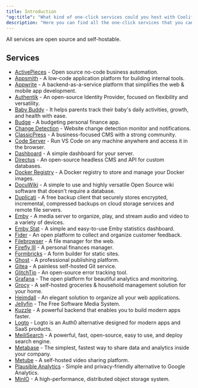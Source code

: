 ```yaml
---
title: Introduction
"og:title": "What kind of one-click services could you host with Coolify"
description: "Here you can find all the one-click services that you can host with Coolify."
---
```


All services are open source and self-hostable.

## Services

- [ActivePieces](./activepieces) - Open source no-code business automation.
- [Appsmith](./appsmith) - A low-code application platform for building internal tools.
- [Appwrite](./appwrite) - A backend-as-a-service platform that simplifies the web & mobile app development.
- [Authentik](./authentik) - An open-source Identity Provider, focused on flexibility and versatility.
- [Baby Buddy](./babybuddy) - It helps parents track their baby's daily activities, growth, and health with ease.
- [Budge](./budge) - A budgeting personal finance app.
- [Change Detection](./changedetection) - Website change detection monitor and notifications.
- [ClassicPress](./classicpress) - A business-focused CMS with a strong community.
- [Code Server](./code-server) - Run VS Code on any machine anywhere and access it in the browser.
- [Dashboard](./dashboard) - A simple dashboard for your server.
- [Directus](./directus) - An open-source headless CMS and API for custom databases.
- [Docker Registry](./docker-registry) - A Docker registry to store and manage your Docker images.
- [DocuWiki](./dokuwiki) - A simple to use and highly versatile Open Source wiki software that doesn't require a database.
- [Duplicati](./duplicati) - A free backup client that securely stores encrypted, incremental, compressed backups on cloud storage services and remote file servers.
- [Emby](./emby) - A media server to organize, play, and stream audio and video to a variety of devices.
- [Emby Stat](./emby-stat) - A simple and easy-to-use Emby statistics dashboard.
- [Fider](./fider) - An open platform to collect and organize customer feedback.
- [Filebrowser](./filebrowser) - A file manager for the web.
- [Firefly III](./firefly-iii) - A personal finances manager.
- [Formbricks](./formbricks) - A form builder for static sites.
- [Ghost](./ghost) - A professional publishing platform.
- [Gitea](./gitea) - A painless self-hosted Git service.
- [GlitchTip](./glitchtip) - An open-source error tracking tool.
- [Grafana](./grafana) - The open platform for beautiful analytics and monitoring.
- [Grocy](./grocy) - A self-hosted groceries & household management solution for your home.
- [Heimdall](./heimdall) - An elegant solution to organize all your web applications.
- [Jellyfin](./jellyfin) - The Free Software Media System.
- [Kuzzle](./kuzzle) - A powerful backend that enables you to build modern apps faster.
- [Logto](./logto) - Logto is an Auth0 alternative designed for modern apps and SaaS products.
- [MeiliSearch](./meilisearch) - A powerful, fast, open-source, easy to use, and deploy search engine.
- [Metabase](./metabase) - The simplest, fastest way to share data and analytics inside your company.
- [Metube](./metube) - A self-hosted video sharing platform.
- [Plausible Analytics](./plausible) - Simple and privacy-friendly alternative to Google Analytics.
- [MinIO](./minio) - A high-performance, distributed object storage system.
